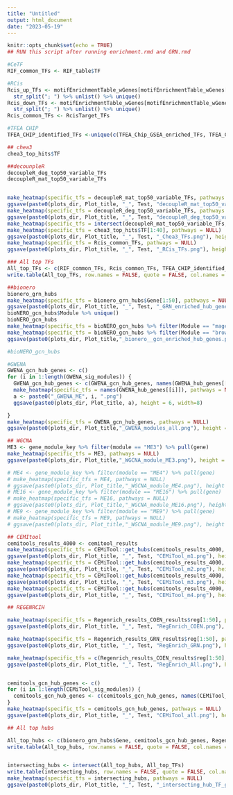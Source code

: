 ---
title: "Untitled"
output: html_document
date: "2023-05-19"
---

```{r setup, include=FALSE}
knitr::opts_chunk$set(echo = TRUE)
## RUN this script after running enrichment.rmd and GRN.rmd
```


```{r common_tfs}
#CeTF
RIF_common_TFs <- RIF_table$TF

#RCis
Rcis_up_TFs <- motifEnrichmentTable_wGenes[motifEnrichmentTable_wGenes[ , geneSet == "CarUp"]] %>% dplyr::pull(TF_highConf) %>% str_replace_all(" \\s*\\([^\\)]+\\). ", "") %>%
  str_split("; ") %>% unlist() %>% unique()
Rcis_down_TFs <- motifEnrichmentTable_wGenes[motifEnrichmentTable_wGenes[ , geneSet == "CarDown"]] %>% dplyr::pull(TF_highConf) %>% str_replace_all(" \\s*\\([^\\)]+\\). ", "") %>%
  str_split("; ") %>% unlist() %>% unique()
Rcis_common_TFs <- RcisTarget_TFs

#TFEA CHIP
TFEA_CHIP_identified_TFs <-unique(c(TFEA_Chip_GSEA_enriched_TFs, TFEA_Chip_ranked_TFs))

## chea3
chea3_top_hits$TF

##decounpleR
decoupleR_deg_top50_variable_TFs
decoupleR_mat_top50_variable_TFs


make_heatmap(specific_tfs = decoupleR_mat_top50_variable_TFs, pathways = NULL)
ggsave(paste0(plots_dir, Plot_title, "_", Test, "decoupleR_mat_top50_variable_TFs.png"), height = 8, width = 8)
make_heatmap(specific_tfs = decoupleR_deg_top50_variable_TFs, pathways = NULL)
ggsave(paste0(plots_dir, Plot_title, "_", Test, "decoupleR_deg_top50_variable_TFs.png"), height = 8, width = 8)
make_heatmap(specific_tfs = intersect(decoupleR_mat_top50_variable_TFs,decoupleR_deg_top50_variable_TFs), pathways = NULL)
make_heatmap(specific_tfs = chea3_top_hits$TF[1:40], pathways = NULL)
ggsave(paste0(plots_dir, Plot_title, "_", Test, "_Chea3_TFs.png"), height = 7, width=8)
make_heatmap(specific_tfs = Rcis_common_TFs, pathways = NULL)
ggsave(paste0(plots_dir, Plot_title, "_", Test, "_RCis_TFs.png"), height = 7, width=8)

### All top TFs
All_top_TFs <- c(RIF_common_TFs, Rcis_common_TFs, TFEA_CHIP_identified_TFs, chea3_top_hits$TF[1:100], decoupleR_deg_top50_variable_TFs, decoupleR_mat_top50_variable_TFs) %>% unique()
write.table(All_top_TFs, row.names = FALSE, quote = FALSE, col.names = FALSE, file = paste0(results_dir, "All_top_TFs.txt"))


```



```{r common_grn_hubs}
##bionero
bionero_grn_hubs
make_heatmap(specific_tfs = bionero_grn_hubs$Gene[1:50], pathways = NULL)
ggsave(paste0(plots_dir, Plot_title, "_", Test, "_GRN_enriched_hub_genes.png"), height = 8, width = 8)
bioNERO_gcn_hubs$Module %>% unique()
bioNERO_gcn_hubs
make_heatmap(specific_tfs = bioNERO_gcn_hubs %>% filter(Module == "magenta") %>% pull(Gene) %>% head(75), pathways = NULL)
make_heatmap(specific_tfs = bioNERO_gcn_hubs %>% filter(Module == "brown") %>% pull(Gene) %>% head(75), pathways = NULL)
ggsave(paste0(plots_dir, Plot_title,"_bionero__gcn_enriched_hub_genes.png"), height = 10, width=8)

#bioNERO_gcn_hubs

#GWENA
GWENA_gcn_hub_genes <- c()
for (i in 1:length(GWENA_sig_modules)) {
  GWENA_gcn_hub_genes <- c(GWENA_gcn_hub_genes, names(GWENA_hub_genes[[i]]))
  make_heatmap(specific_tfs = names(GWENA_hub_genes[[i]]), pathways = NULL)
  a <- paste0("_GWENA_ME", i, ".png")
  ggsave(paste0(plots_dir, Plot_title, a), height = 6, width=8)

}
make_heatmap(specific_tfs = GWENA_gcn_hub_genes, pathways = NULL)
ggsave(paste0(plots_dir, Plot_title,"_GWENA_modules_all.png"), height = 8, width=8)

## WGCNA
ME3 <- gene_module_key %>% filter(module == "ME3") %>% pull(gene)
make_heatmap(specific_tfs = ME3, pathways = NULL)
ggsave(paste0(plots_dir, Plot_title,"_WGCNA_module_ME3.png"), height = 20)

# ME4 <- gene_module_key %>% filter(module == "ME4") %>% pull(gene)
# make_heatmap(specific_tfs = ME4, pathways = NULL)
# ggsave(paste0(plots_dir, Plot_title,"_WGCNA_module_ME4.png"), height = 12)
# ME16 <- gene_module_key %>% filter(module == "ME16") %>% pull(gene)
# make_heatmap(specific_tfs = ME16, pathways = NULL)
# ggsave(paste0(plots_dir, Plot_title,"_WGCNA_module_ME16.png"), height = 12)
# ME9 <- gene_module_key %>% filter(module == "ME9") %>% pull(gene)
# make_heatmap(specific_tfs = ME9, pathways = NULL)
# ggsave(paste0(plots_dir, Plot_title,"_WGCNA_module_ME9.png"), height = 16)

## CEMItool
cemitools_results_4000 <- cemitool_results
make_heatmap(specific_tfs = CEMiTool::get_hubs(cemitools_results_4000, 50)[[1]] %>% names(), pathways = NULL)
ggsave(paste0(plots_dir, Plot_title, "_", Test, "CEMiTool_m1.png"), height = 6,width=8)
make_heatmap(specific_tfs = CEMiTool::get_hubs(cemitools_results_4000, 50)[[2]] %>% names(), pathways = NULL)
ggsave(paste0(plots_dir, Plot_title, "_", Test, "CEMiTool_m2.png"), height = 6,width=8)
make_heatmap(specific_tfs = CEMiTool::get_hubs(cemitools_results_4000, 50)[[3]] %>% names(), pathways = NULL)
ggsave(paste0(plots_dir, Plot_title, "_", Test, "CEMiTool_m3.png"), height = 6, width = 10)
make_heatmap(specific_tfs = CEMiTool::get_hubs(cemitools_results_4000, 50)[[4]] %>% names(), pathways = NULL)
ggsave(paste0(plots_dir, Plot_title, "_", Test, "CEMiTool_m4.png"), height = 6, width=8)

## REGENRCIH

make_heatmap(specific_tfs = Regenrich_results_COEN_results$reg[1:50], pathways = NULL)
ggsave(paste0(plots_dir, Plot_title, "_", Test, "RegEnrich_COEN.png"), height = 6, width = 8)

make_heatmap(specific_tfs = Regenrich_results_GRN_results$reg[1:50], pathways = NULL)
ggsave(paste0(plots_dir, Plot_title, "_", Test, "RegEnrich_GRN.png"), height = 6, width = 8)

make_heatmap(specific_tfs = c(Regenrich_results_COEN_results$reg[1:50], Regenrich_results_GRN_results$reg[1:50]) %>% unique(), pathways = NULL)
ggsave(paste0(plots_dir, Plot_title, "_", Test, "RegEnrich_All.png"), height = 12, width = 8)


cemitools_gcn_hub_genes <- c()
for (i in 1:length(CEMiTool_sig_modules)) {
  cemitools_gcn_hub_genes <- c(cemitools_gcn_hub_genes, names(CEMiTool_hub_genes[[i]]))
}
make_heatmap(specific_tfs = cemitools_gcn_hub_genes, pathways = NULL)
ggsave(paste0(plots_dir, Plot_title, "_", Test, "CEMiTool_all.png"), height = 9, width=8)
```


```{r all_hubs}
## All top hubs

All_top_hubs <- c(bionero_grn_hubs$Gene, cemitools_gcn_hub_genes, Regenrich_results_COEN_results$reg[1:50], Regenrich_results_GRN_results$reg[1:50]) %>% unique()
write.table(All_top_hubs, row.names = FALSE, quote = FALSE, col.names = FALSE, file = paste0(results_dir, "All_top_hubs.txt"))


intersecting_hubs <- intersect(All_top_hubs, All_top_TFs)
write.table(intersecting_hubs, row.names = FALSE, quote = FALSE, col.names = FALSE, file = paste0(results_dir, Plot_title, "_", Test, "_intersecting_hubs.txt"))
make_heatmap(specific_tfs = intersecting_hubs, pathways = NULL)
ggsave(paste0(plots_dir, Plot_title, "_", Test, "_intersecting_hub_TF_genes.png"), height = 7, width = 8)
```

